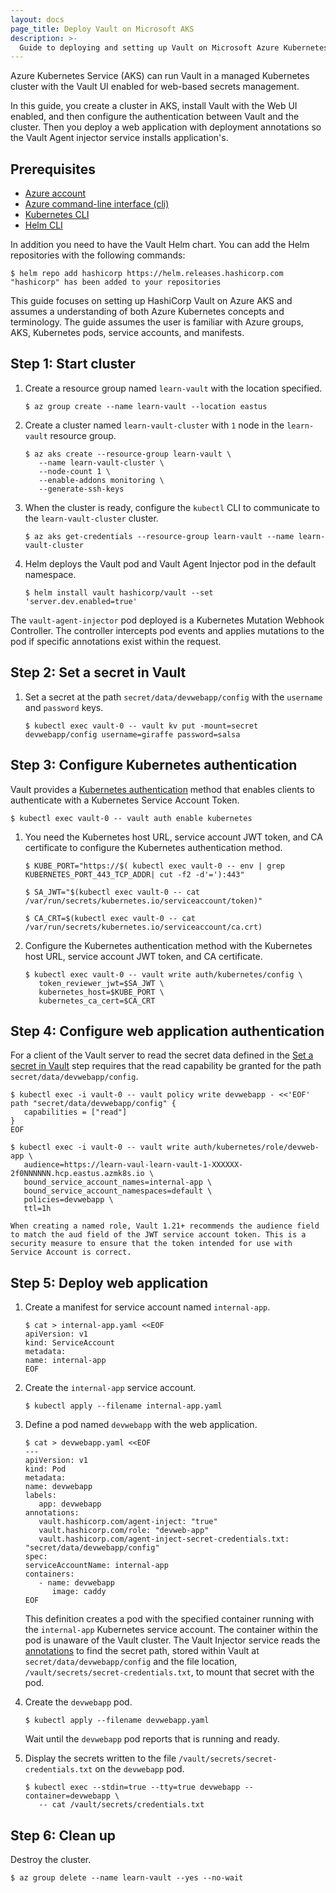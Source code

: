 ```yaml
---
layout: docs
page_title: Deploy Vault on Microsoft AKS
description: >-
  Guide to deploying and setting up Vault on Microsoft Azure Kubernetes Service (AKS).
---
```


Azure Kubernetes Service (AKS) can run Vault in a managed Kubernetes cluster
with the Vault UI enabled for web-based secrets management.

In this guide, you create a cluster in AKS, install Vault with the Web UI
enabled, and then configure the authentication between Vault and the cluster.
Then you deploy a web application with deployment annotations so the
Vault Agent injector service installs application's.

## Prerequisites

- [Azure account](https://azure.microsoft.com/en-us/account/) 
- [Azure command-line interface (cli)](https://docs.microsoft.com/en-us/cli/azure/)
- [Kubernetes CLI](https://kubernetes.io/docs/tasks/tools/install-kubectl/)
- [Helm CLI](https://helm.sh/docs/helm/)

In addition you need to have the Vault Helm chart. You can add the
Helm repositories with the following commands:

```shell-session
$ helm repo add hashicorp https://helm.releases.hashicorp.com
"hashicorp" has been added to your repositories
```

This guide focuses on setting up HashiCorp Vault on Azure AKS and assumes a understanding of both Azure Kubernetes concepts and terminology.  The guide assumes the user is familiar with Azure groups, AKS, Kubernetes pods, service accounts, and manifests.  

## Step 1: Start cluster

1. Create a resource group named `learn-vault` with the location specified.

   ```shell-session
   $ az group create --name learn-vault --location eastus
   ```

1. Create a cluster named `learn-vault-cluster` with `1` node in the `learn-vault`
resource group.

   ```shell-session
   $ az aks create --resource-group learn-vault \
      --name learn-vault-cluster \
      --node-count 1 \
      --enable-addons monitoring \
      --generate-ssh-keys
   ```

1. When the cluster is ready, configure the `kubectl` CLI to communicate to the `learn-vault-cluster` cluster.

   ```shell-session
   $ az aks get-credentials --resource-group learn-vault --name learn-vault-cluster
   ```

1. Helm deploys the Vault pod and Vault Agent Injector pod in the default namespace.

   ```shell-session
   $ helm install vault hashicorp/vault --set 'server.dev.enabled=true'
   ```

The `vault-agent-injector` pod deployed is a Kubernetes Mutation Webhook
Controller. The controller intercepts pod events and applies mutations to the
pod if specific annotations exist within the request.

## Step 2: Set a secret in Vault

1. Set a secret at the path `secret/data/devwebapp/config` with the `username` and `password` keys.

   ```shell-session
   $ kubectl exec vault-0 -- vault kv put -mount=secret devwebapp/config username=giraffe password=salsa
   ```

## Step 3: Configure Kubernetes authentication

Vault provides a [Kubernetes authentication](/vault/docs/auth/kubernetes) method
that enables clients to authenticate with a Kubernetes Service Account Token.

   ```shell-session
   $ kubectl exec vault-0 -- vault auth enable kubernetes
   ```

1. You need the Kubernetes host URL, service account JWT token, and CA certificate to configure the Kubernetes authentication method.

   ```shell-session
   $ KUBE_PORT="https://$( kubectl exec vault-0 -- env | grep KUBERNETES_PORT_443_TCP_ADDR| cut -f2 -d'='):443"
   ```

   ```shell-session
   $ SA_JWT="$(kubectl exec vault-0 -- cat /var/run/secrets/kubernetes.io/serviceaccount/token)"
   ```

   ```shell-session
   $ CA_CRT=$(kubectl exec vault-0 -- cat /var/run/secrets/kubernetes.io/serviceaccount/ca.crt)
   ```
1. Configure the Kubernetes authentication method with the Kubernetes host URL, service account JWT token, and CA certificate.

   ```shell-session
   $ kubectl exec vault-0 -- vault write auth/kubernetes/config \
      token_reviewer_jwt=$SA_JWT \
      kubernetes_host=$KUBE_PORT \
      kubernetes_ca_cert=$CA_CRT
   ```
   
## Step 4: Configure web application authentication

For a client of the Vault server to read the secret data defined in the [Set a
secret in Vault](#set-a-secret-in-vault) step requires that the read
capability be granted for the path `secret/data/devwebapp/config`.

   ```shell-session
   $ kubectl exec -i vault-0 -- vault policy write devwebapp - <<'EOF'
   path "secret/data/devwebapp/config" {
      capabilities = ["read"]
   }
   EOF
   ```
   
   ```shell-session
   $ kubectl exec -i vault-0 -- vault write auth/kubernetes/role/devweb-app \
      audience=https://learn-vaul-learn-vault-1-XXXXXX-2f0NNNNNN.hcp.eastus.azmk8s.io \
      bound_service_account_names=internal-app \
      bound_service_account_namespaces=default \
      policies=devwebapp \
      ttl=1h
   ```

   <Note title='Audience field and the service account JWT'>

    When creating a named role, Vault 1.21+ recommends the audience field to match the aud field of the JWT service account token. This is a security measure to ensure that the token intended for use with Service Account is correct.

   </Note>

## Step 5: Deploy web application

1. Create a manifest for service account named `internal-app`.

   ```shell-session
   $ cat > internal-app.yaml <<EOF
   apiVersion: v1
   kind: ServiceAccount
   metadata:
   name: internal-app
   EOF
   ```

1. Create the `internal-app` service account.

   ```shell-session
   $ kubectl apply --filename internal-app.yaml
   ```

1. Define a pod named `devwebapp` with the web application.

   ```shell-session
   $ cat > devwebapp.yaml <<EOF
   ---
   apiVersion: v1
   kind: Pod
   metadata:
   name: devwebapp
   labels:
      app: devwebapp
   annotations:
      vault.hashicorp.com/agent-inject: "true"
      vault.hashicorp.com/role: "devweb-app"
      vault.hashicorp.com/agent-inject-secret-credentials.txt: "secret/data/devwebapp/config"
   spec:
   serviceAccountName: internal-app
   containers:
      - name: devwebapp
         image: caddy
   EOF
   ```

   This definition creates a pod with the specified container running with the
   `internal-app` Kubernetes service account. The container within the pod is
   unaware of the Vault cluster. The Vault Injector service reads the
   [annotations](/vault/docs/platform/k8s/injector#annotations)
   to find the secret path, stored within Vault at `secret/data/devwebapp/config`
   and the file location, `/vault/secrets/secret-credentials.txt`, to mount
   that secret with the pod.

1. Create the `devwebapp` pod.

   ```shell-session
   $ kubectl apply --filename devwebapp.yaml
   ```

   Wait until the `devwebapp` pod reports that is running and ready.

1. Display the secrets written to the file `/vault/secrets/secret-credentials.txt`
on the `devwebapp` pod.

   ```shell-session
   $ kubectl exec --stdin=true --tty=true devwebapp --container=devwebapp \
      -- cat /vault/secrets/credentials.txt
   ```

## Step 6: Clean up

Destroy the cluster.

```shell-session
$ az group delete --name learn-vault --yes --no-wait
```